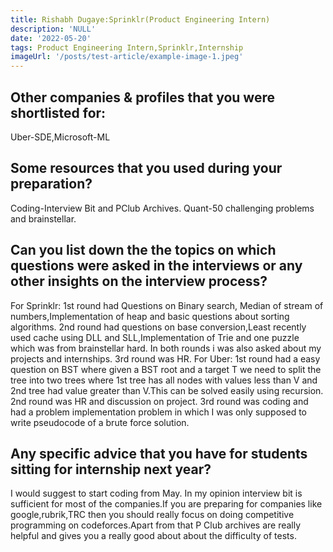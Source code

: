```yaml
---
title: Rishabh Dugaye:Sprinklr(Product Engineering Intern)
description: 'NULL' 
date: '2022-05-20'
tags: Product Engineering Intern,Sprinklr,Internship
imageUrl: '/posts/test-article/example-image-1.jpeg'
---
```


## Other companies & profiles that you were shortlisted for:
Uber-SDE,Microsoft-ML

## Some resources that you used during your preparation?
Coding-Interview Bit and PClub Archives.
Quant-50 challenging problems and brainstellar.

## Can you list down the the topics on which questions were asked in the interviews or any other insights on the interview process?
For Sprinklr:
1st round had Questions on Binary search, Median of stream of numbers,Implementation of heap and basic questions about sorting algorithms.
2nd round had questions on base conversion,Least recently used cache using DLL and SLL,Implementation of Trie and one puzzle which was from brainstellar hard.
In both rounds i was also asked about my projects and internships.
3rd round was HR.
For Uber:
1st round had a easy question on BST where given a BST root and a target T we need to split the tree into two trees where 1st tree has all nodes with values less than V and 2nd tree had value greater than V.This can be solved easily using recursion.
2nd round was HR and discussion on project.
3rd round was coding and had a problem implementation problem in which I was only supposed to write pseudocode of a brute force solution.
## Any specific advice that you have for students sitting for internship next year?
I would suggest to start coding from May.
In my opinion interview bit is sufficient for most of the companies.If you are preparing for companies like google,rubrik,TRC then you should really focus on doing competitive programming on codeforces.Apart from that P Club archives are really helpful and gives you a really good about about the difficulty of tests.

